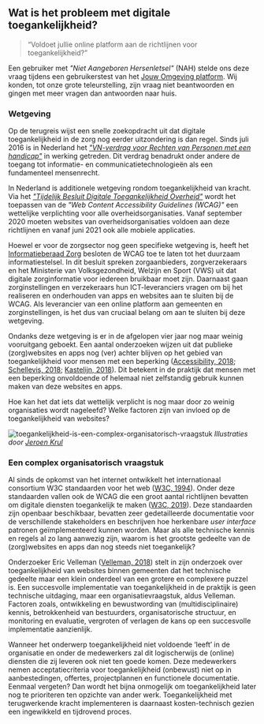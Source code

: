 ## Wat is het probleem met digitale toegankelijkheid?

> “Voldoet jullie online platform aan de richtlijnen voor toegankelijkheid?”

Een gebruiker met _"Niet Aangeboren Hersenletsel"_ (NAH) stelde ons deze vraag tijdens een gebruikerstest van het [Jouw Omgeving platform](https://www.jouwomgeving.nl/het-platform/). Wij konden, tot onze grote teleurstelling, zijn vraag niet beantwoorden en gingen met meer vragen dan antwoorden naar huis.

### Wetgeving

Op de terugreis wijst een snelle zoekopdracht uit dat digitale toegankelijkheid in de zorg nog eerder uitzondering is dan regel. Sinds juli 2016 is in Nederland het [_"VN-verdrag voor Rechten van Personen met een handicap"_](https://www.mensenrechten.nl/en/node/918) in werking getreden. Dit verdrag benadrukt onder andere de toegang tot informatie- en communicatietechnologieën als een fundamenteel mensenrecht.

In Nederland is additionele wetgeving rondom toegankelijkheid van kracht. Via het _["Tijdelijk Besluit Digitale Toegankelijkheid Overheid"](https://medium.com/r/?url=https%3A%2F%2Fwww.digitoegankelijk.nl%2Fbeleid%2Fwet-en-regelgeving%2Fhuidig-beleid-besluit-digitale-toegankelijkheid)_ wordt het toepassen van de _"Web Content Accessibility Guidelines (WCAG)"_ een wettelijke verplichting voor alle overheidsorganisaties. Vanaf september 2020 moeten websites van overheidsorganisaties voldoen aan deze richtlijnen en vanaf juni 2021 ook alle mobiele applicaties.

Hoewel er voor de zorgsector nog geen specifieke wetgeving is, heeft het [Informatieberaad Zorg](https://www.informatieberaadzorg.nl/actueel/nieuws/2018/12/12/digitale-toegankelijkheid-in-de-zorg-wordt-het-nieuwe-normaal) besloten de WCAG toe te laten tot het duurzaam informatiestelsel. In dit besluit spreken zorgaanbieders, zorgverzekeraars en het Ministerie van Volksgezondheid, Welzijn en Sport (VWS) uit dat digitale zorginformatie voor iedereen bruikbaar moet zijn. Daarnaast gaan zorginstellingen en verzekeraars hun ICT-leveranciers vragen om bij het realiseren en onderhouden van apps en websites aan te sluiten bij de WCAG. Als leverancier van een online platform aan gemeenten en zorginstellingen, is het dus van cruciaal belang om aan te sluiten bij deze wetgeving.

Ondanks deze wetgeving is er in de afgelopen vier jaar nog maar weinig vooruitgang geboekt. Een aantal onderzoeken wijzen uit dat publieke (zorg)websites en apps nog (ver) achter blijven op het gebied van toegankelijkheid voor mensen met een beperking ([Accessibility, 2018](https://www.accessibility.nl/nieuws/2018/01/digitale-toegankelijkheid-in-de-zorg-kan-beter); [Schellevis, 2018](https://nos.nl/artikel/2213251-vrijwel-alle-zorgsites-schieten-tekort-voor-blinden-en-doven.html); [Kastelijn, 2018](https://nos.nl/artikel/2252987-webwinkels-slecht-toegankelijk-voor-blinden-ik-verzuip-in-zo-n-site.html)). Dit betekent in de praktijk dat mensen met een beperking onvoldoende of helemaal niet zelfstandig gebruik kunnen maken van deze websites en apps.

Hoe kan het dat iets dat wettelijk verplicht is nog maar door zo weinig organisaties wordt nageleefd? Welke factoren zijn van invloed op de toegankelijkheid van websites?

![toegankelijkheid-is-een-complex-organisatorisch-vraagstuk](/images/illustratie_1.svg)
_Illustraties door [Jeroen Krul](https://www.jeroenkrul.nl/)_

### Een complex organisatorisch vraagstuk

Al sinds de opkomst van het internet ontwikkelt het internationaal consortium W3C standaarden voor het web ([W3C, 1994](https://www.w3.org/)). Onder deze standaarden vallen ook de WCAG die een groot aantal richtlijnen bevatten om digitale diensten toegankelijk te maken ([W3C, 2019](https://www.w3.org/)). Deze standaarden zijn openbaar beschikbaar, bevatten zeer gedetailleerde documentatie voor de verschillende stakeholders en beschrijven hoe herkenbare _user interface_ patronen geïmplementeerd kunnen worden. Maar als alle technische kennis en regels al zo lang aanwezig zijn, waarom is het grootste gedeelte van de (zorg)websites en apps dan nog steeds niet toegankelijk?

Onderzoeker Eric Velleman ([Velleman, 2018](https://www.accessibility.nl/content/documents/PROEFSCHRIFT_ERIC_VELLEMAN_def.pdf)) stelt in zijn onderzoek over toegankelijkheid van websites binnen gemeenten dat het technische gedeelte maar een klein onderdeel van een grotere en complexere puzzel is. Een succesvolle implementatie van toegankelijkheid in de praktijk is geen technische uitdaging, maar een organisatievraagstuk, aldus Velleman. Factoren zoals, ontwikkeling en bewustwording van (multidisciplinaire) kennis, betrokkenheid van bestuurders, organisatorische structuur, en monitoring en evaluatie, vergroten of verlagen de kans op een succesvolle implementatie aanzienlijk.

Wanneer het onderwerp toegankelijkheid niet voldoende ‘leeft’ in de organisatie en onder de medewerkers zal dit logischerwijs de (online) diensten die zij leveren ook niet ten goede komen. Deze medewerkers nemen acceptatiecriteria voor toegankelijkheid (onbewust) niet op in aanbestedingen, offertes, projectplannen en functionele documentatie. Eenmaal vergeten? Dan wordt het bijna onmogelijk om toegankelijkheid later nog te prioriteren ten opzichte van ander werk. Toegankelijkheid met terugwerkende kracht implementeren is daarnaast kosten-technisch gezien een ingewikkeld en tijdrovend proces.
